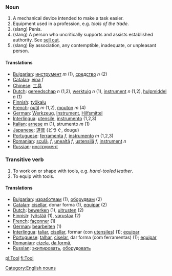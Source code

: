 ===Noun===
# A mechanical device intended to make a task easier.
# Equipment used in a profession, e.g. ''tools of the trade''.
# (slang) Penis.
# (slang) A person who uncritically supports and assists established authority. See [[sell out]].
# (slang) By association, any contemptible, inadequate, or unpleasant person.

====Translations====
*[[Bulgarian]]: [[инструмент]] ''m'' (1), [[средство]] ''n'' (2)
*[[Catalan]]: [[eina]] ''f''
*[[Chinese]]: [[工具]]
*[[Dutch]]: [[gereedschap]] ''n'' (1,2), [[werktuig]] ''n'' (1), [[instrument]] ''n'' (1,2), [[hulpmiddel]] ''n'' (1)
*[[Finnish]]: [[työkalu]]
*[[French]]: [[outil]] ''m'' (1,2), [[mouton]] ''m'' (4)
*[[German]]: [[Werkzeug]], [[Instrument]], [[Hilfsmittel]]
*[[Interlingua]]: [[utensile]], [[instrumento]] (1,2,3)
*[[Italian]]: [[arnese]] ''m'' (1), strumento ''m'' (1)
*[[Japanese]]: [[道具]] (どうぐ, dougu)
*[[Portuguese]]: [[ferramenta]] ''f'', [[instrumento]] ''m'' (1,2,3)
*[[Romanian]]: [[sculă]], ''f'', [[unealtă]] ''f'', [[ustensilă]] ''f'', [[instrument]] ''n''
*[[Russian]]: [[инструмент]]

===Transitive verb===
# To work on or shape with tools, e.g. ''hand-tooled leather''.
# To equip with tools.

====Translations====
*[[Bulgarian]]: [[изработвам]] (1), [[оборудвам]] (2)
*[[Catalan]]: [[cisellar]], donar forma (1), [[equipar]] (2)
*[[Dutch]]: [[bewerken]] (1), [[uitrusten]] (2)
*[[Finnish]]: [[työstää]] (1), [[varustaa]] (2)
*[[French]]: [[façonner]] (1)
*[[German]]: [[bearbeiten]] (1)
*[[Interlingua]]: [[taliar]], [[cisellar]], formar (con [[utensile]]s) (1); [[equipar]]
*[[Portuguese]]: [[talhar]], [[ciselar]], dar forma (com ferramentas) (1); [[equipar]]
*[[Romanian]]: [[cizela]], [[da formă]],
*[[Russian]]: [[экипировать]], [[оборудовать]] 
[[Category:English nouns]]

[[pl:Tool]]
[[fi:Tool]]